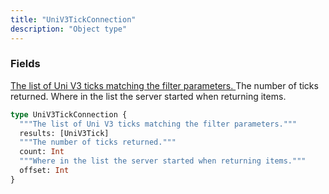 ```yaml
---
title: "UniV3TickConnection"
description: "Object type"
---
```


### Fields

<a href="/api-reference/types/univ3tick">
  <ResponseField name="results" type="[UniV3Tick]">
    The list of Uni V3 ticks matching the filter parameters.
  </ResponseField>
</a>

<ResponseField name="count" type="Int">
  The number of ticks returned.
</ResponseField>

<ResponseField name="offset" type="Int">
  Where in the list the server started when returning items.
</ResponseField>


```graphql UniV3TickConnection
type UniV3TickConnection {
  """The list of Uni V3 ticks matching the filter parameters."""
  results: [UniV3Tick]
  """The number of ticks returned."""
  count: Int
  """Where in the list the server started when returning items."""
  offset: Int
}
```
